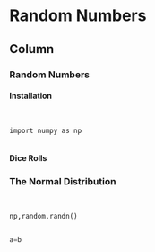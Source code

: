 Random Numbers
=====================

Column {.tabset}
--------------

### Random Numbers

<h4> Installation </h4>

<pre><code>

import numpy as np

</code></pre>

#### Dice Rolls


### The Normal Distribution

<pre><code>

np,random.randn()

</code></pre>

```py
a=b
```
